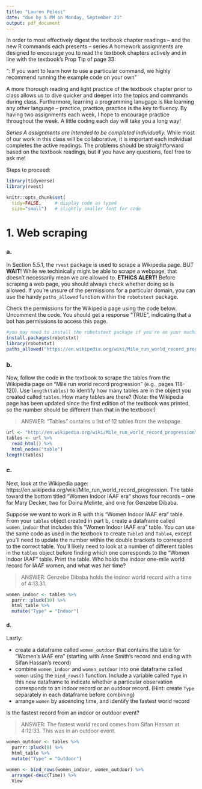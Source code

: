 ```yaml
---
title: "Lauren Pelosi"
date: "due by 5 PM on Monday, September 21"
output: pdf_document
---
```


In order to most effectively digest the textbook chapter readings -- and the  new R commands each presents -- series A homework assignments are designed to encourage you to read the textbook chapters actively and in line with the textbook's Prop Tip of page 33:

"\textbf{Pro Tip}: If you want to learn how to use a particular command, we highly recommend running the example code on your own" 

A more thorough reading and light practice of the textbook chapter prior to class allows us to dive quicker and deeper into the topics and commands during class.  Furthermore, learning a programming lanugage is like learning any other language -- practice, practice, practice is the key to fluency.  By having two assignments each week, I hope to encourage practice throughout the week.  A little coding each day will take you a long way!

*Series A assignments are intended to be completed individually.*  While most of our work in this class will be collaborative, it is important each individual completes the active readings.  The problems should be straightforward based on the textbook readings, but if you have any questions, feel free to ask me!

Steps to proceed:

\begin{enumerate}
\item In RStudio, go to File > Open Project, navigate to the folder with the course-content repo, select the course-content project (course-content.Rproj), and click "Open" 
\item Pull the course-content repo (e.g. using the blue-ish down arrow in the Git tab in upper right window)
\item Copy ps4A.Rmd from the course repo to your repo (see page 6 of the GitHub Classroom Guide for Stat231 if needed)
\item Close the course-content repo project in RStudio
\item Open YOUR repo project in RStudio
\item In the ps4A.Rmd file in YOUR repo, replace "YOUR NAME HERE" with your name
\item Add in your responses, committing and pushing to YOUR repo in appropriate places along the way
\item Run "Knit PDF" 
\item Upload the pdf to Gradescope.  Don't forget to select which of your pages are associated with each problem.  \textit{You will not get credit for work on unassigned pages (e.g., if you only selected the first page but your solution spans two pages, you would lose points for any part on the second page that the grader can't see).} 
\end{enumerate}

```r
library(tidyverse)
library(rvest)

knitr::opts_chunk$set(
  tidy=FALSE,     # display code as typed
  size="small")   # slightly smaller font for code
```

\newpage
# 1. Web scraping

### a.
In Section 5.5.1, the `rvest` package is used to scrape a Wikipedia page.  BUT **WAIT**!  While we techinically might be able to scrape a webpage, that doesn't necessarily mean we are allowed to.  **ETHICS ALERT!** Before scraping a web page, you should always check whether doing so is allowed.  If you're unsure of the permissions for a particular domain, you can use the handy `paths_allowed` function within the `robotstext` package.

Check the permissions for the Wikipedia page using the code below. Uncomment the code. You should get a response "TRUE", indicating that a bot has permissions to access this page.

```r
#you may need to install the robotstext package if you're on your machine and haven't used it before
install.packages(robotstxt)
library(robotstxt)
paths_allowed("https://en.wikipedia.org/wiki/Mile_run_world_record_progression")
```


### b.
Now, follow the code in the textbook to scrape the tables from the Wikipedia page on "Mile run world record progression" (e.g., pages 118-120).  Use `length(tables)` to identify how many tables are in the object you created called `tables`.  How many tables are there? (Note: the Wikipedia page has been updated since the first edition of the textbook was printed, so the number should be different than that in the textbook!)

> ANSWER: "Tables" contains a list of 12 tables from the webpage.  

```r
url <- "http://en.wikipedia.org/wiki/Mile_run_world_record_progression"
tables <- url %>% 
  read_html() %>% 
  html_nodes("table")
length(tables)
```


### c.
Next, look at the Wikipedia page: https://en.wikipedia.org/wiki/Mile_run_world_record_progression.  The table toward the bottom titled "Women Indoor IAAF era" shows four records -- one for Mary Decker, two for Doina Melinte, and one for Genzebe Dibaba.  

Suppose we want to work in R with this "Women Indoor IAAF era" table.  From your `tables` object created in part b, create a dataframe called `women_indoor` that includes this "Women Indoor IAAF era" table.  You can use the same code as used in the textbook to create `Table3` and `Table4`, except you'll need to update the number within the double brackets to correspond to the correct table.  You'll likely need to look at a number of different tables in the `tables` object before finding which one corresponds to the "Women Indoor IAAF" table.  Print the table.  Who holds the indoor one-mile world record for IAAF women, and what was her time?

> ANSWER: Genzebe Dibaba holds the indoor world record with a time of 4:13.31. 

```r
women_indoor <- tables %>%
  purrr::pluck(10) %>%
  html_table %>%
  mutate("Type" = "Indoor")
```

#### d.
Lastly: 

- create a dataframe called `women_outdoor` that contains the table for "Women's IAAF era" (starting with Anne Smith's record and ending with Sifan Hassan's record)
- combine `women_indoor` and `women_outdoor` into one dataframe called `women` using the `bind_rows()` function.  Include a variable called `Type` in this new dataframe to indicate whether a particular observation corresponds to an indoor record or an outdoor record.  (Hint: create `Type` separately in each dataframe before combining)
- arrange `women` by ascending time, and identify the fastest world record

Is the fastest record from an indoor or outdoor event?

> ANSWER: The fastest world record comes from Sifan Hassan at 4:12:33. This was in an outdoor event. 

```r
women_outdoor <- tables %>%
  purrr::pluck(8) %>%
  html_table %>%
  mutate("Type" = "Outdoor")

women <- bind_rows(women_indoor, women_outdoor) %>%
  arrange(-desc(Time)) %>%
  View

```


